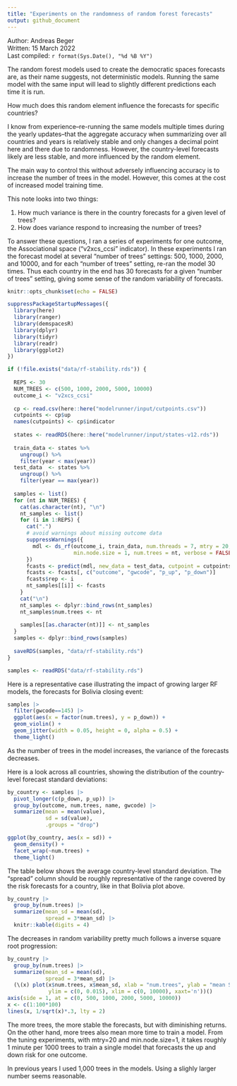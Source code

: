 ```yaml
---
title: "Experiments on the randomness of random forest forecasts"
output: github_document
---
```


Author: Andreas Beger  
Written: 15 March 2022  
Last compiled: `r format(Sys.Date(), "%d %B %Y")`

The random forest models used to create the democratic spaces forecasts are, as their name suggests, not deterministic models. Running the same model with the same input will lead to slightly different predictions each time it is run. 

How much does this random element influence the forecasts for specific countries?

I know from experience--re-running the same models multiple times during the yearly updates--that the aggregate accuracy when summarizing over all countries and years is relatively stable and only changes a decimal point here and there due to randomness. However, the country-level forecasts likely are less stable, and more influenced by the random element. 

The main way to control this without adversely influencing accuracy is to increase the number of trees in the model. However, this comes at the cost of increased model training time. 

This note looks into two things:

1. How much variance is there in the country forecasts for a given level of trees?
2. How does variance respond to increasing the number of trees?

To answer these questions, I ran a series of experiments for one outcome, the Associational space ("v2xcs_ccsi" indicator). In these experiments I ran the forecast model at several "number of trees" settings: 500, 1000, 2000, and 10000, and for each "number of trees" setting, re-ran the model 30 times. Thus each country in the end has 30 forecasts for a given "number of trees" setting, giving some sense of the random variability of forecasts. 

```r
knitr::opts_chunk$set(echo = FALSE)
```

```r
suppressPackageStartupMessages({
  library(here)
  library(ranger)
  library(demspacesR)
  library(dplyr)
  library(tidyr)
  library(readr)
  library(ggplot2)
})
```


```r
if (!file.exists("data/rf-stability.rds")) {
  
  REPS <- 30
  NUM_TREES <- c(500, 1000, 2000, 5000, 10000)
  outcome_i <- "v2xcs_ccsi"
  
  cp <- read.csv(here::here("modelrunner/input/cutpoints.csv"))
  cutpoints <- cp$up
  names(cutpoints) <- cp$indicator
  
  states <- readRDS(here::here("modelrunner/input/states-v12.rds"))
  
  train_data <- states %>%
    ungroup() %>%
    filter(year < max(year))
  test_data  <- states %>%
    ungroup() %>%
    filter(year == max(year))
  
  samples <- list()
  for (nt in NUM_TREES) {
    cat(as.character(nt), "\n")
    nt_samples <- list()
    for (i in 1:REPS) {
      cat(".")
      # avoid warnings about missing outcome data
      suppressWarnings({
        mdl <- ds_rf(outcome_i, train_data, num.threads = 7, mtry = 20, 
                     min.node.size = 1, num.trees = nt, verbose = FALSE)
      })
      fcasts <- predict(mdl, new_data = test_data, cutpoint = cutpoints[[outcome_i]])
      fcasts <- fcasts[, c("outcome", "gwcode", "p_up", "p_down")]
      fcasts$rep <- i
      nt_samples[[i]] <- fcasts
    }
    cat("\n")
    nt_samples <- dplyr::bind_rows(nt_samples)
    nt_samples$num.trees <- nt
    
    samples[[as.character(nt)]] <- nt_samples
  }
  samples <- dplyr::bind_rows(samples)
  
  saveRDS(samples, "data/rf-stability.rds")
}
```



```r
samples <- readRDS("data/rf-stability.rds")
```

Here is a representative case illustrating the impact of growing larger RF models, the forecasts for Bolivia closing event:

```r
samples |>
  filter(gwcode==145) |>
  ggplot(aes(x = factor(num.trees), y = p_down)) +
  geom_violin() +
  geom_jitter(width = 0.05, height = 0, alpha = 0.5) +
  theme_light()
```

As the number of trees in the model increases, the variance of the forecasts decreases. 

Here is a look across all countries, showing the distribution of the country-level forecast standard deviations:

```r
by_country <- samples |>
  pivot_longer(c(p_down, p_up)) |>
  group_by(outcome, num.trees, name, gwcode) |>
  summarize(mean = mean(value),
            sd = sd(value),
            .groups = "drop")

ggplot(by_country, aes(x = sd)) +
  geom_density() +
  facet_wrap(~num.trees) +
  theme_light()
```

The table below shows the average country-level standard deviation. The "spread" column should be roughly representative of the range covered by the risk forecasts for a country, like in that Bolivia plot above.

```r
by_country |>
  group_by(num.trees) |>
  summarize(mean_sd = mean(sd),
            spread = 3*mean_sd) |>
  knitr::kable(digits = 4)
```

The decreases in random variability pretty much follows a inverse square root progression:

```r
by_country |>
  group_by(num.trees) |>
  summarize(mean_sd = mean(sd),
            spread = 3*mean_sd) |>
  (\(x) plot(x$num.trees, x$mean_sd, xlab = "num.trees", ylab = "mean SD", 
             ylim = c(0, 0.015), xlim = c(0, 10000), xaxt='n'))()
axis(side = 1, at = c(0, 500, 1000, 2000, 5000, 10000))
x <- c(1:100*100)
lines(x, 1/sqrt(x)*.3, lty = 2)
```

The more trees, the more stable the forecasts, but with diminishing returns. On the other hand, more trees also mean more time to train a model. From the tuning experiments, with mtry=20 and min.node.size=1, it takes roughly 1 minute per 1000 trees to train a single model that forecasts the up and down risk for one outcome. 

In previous years I used 1,000 trees in the models. Using a slighly larger number seems reasonable.
